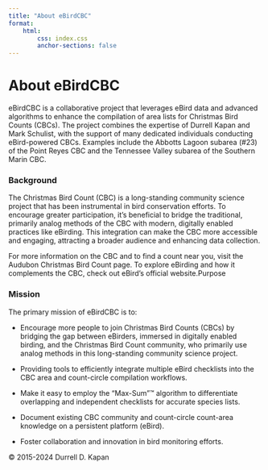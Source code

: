 ```yaml
---
title: "About eBirdCBC"
format: 
    html:
        css: index.css
        anchor-sections: false
---
```


# About eBirdCBC

eBirdCBC is a collaborative project that leverages eBird data and advanced algorithms to enhance the compilation of area lists for Christmas Bird Counts (CBCs). The project combines the expertise of Durrell Kapan and Mark Schulist, with the support of many dedicated individuals conducting eBird-powered CBCs. Examples include the Abbotts Lagoon subarea (#23) of the Point Reyes CBC and the Tennessee Valley subarea of the Southern Marin CBC.

### Background

The Christmas Bird Count (CBC) is a long-standing community science project that has been instrumental in bird conservation efforts. To encourage greater participation, it’s beneficial to bridge the traditional, primarily analog methods of the CBC with modern, digitally enabled practices like eBirding. This integration can make the CBC more accessible and engaging, attracting a broader audience and enhancing data collection.

For more information on the CBC and to find a count near you, visit the Audubon Christmas Bird Count page. To explore eBirding and how it complements the CBC, check out eBird’s official website.Purpose

### Mission

The primary mission of eBirdCBC is to:

-   Encourage more people to join Christmas Bird Counts (CBCs) by bridging the gap between eBirders, immersed in digitally enabled birding, and the Christmas Bird Count community, who primarily use analog methods in this long-standing community science project.

-   Providing tools to efficiently integrate multiple eBird checklists into the CBC area and count-circle compilation workflows.

-   Make it easy to employ the “Max-Sum”™ algorithm to differentiate overlapping and independent checklists for accurate species lists.

-   Document existing CBC community and count-circle count-area knowledge on a persistent platform (eBird).

-   Foster collaboration and innovation in bird monitoring efforts.

© 2015-2024 Durrell D. Kapan